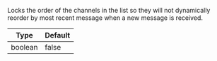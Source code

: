 Locks the order of the channels in the list so they will not dynamically reorder by most recent message when a new message is received.

| Type | Default |
| - | - |
| boolean | false |
